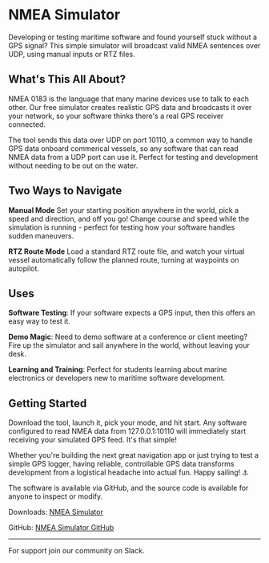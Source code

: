 # NMEA Simulator

Developing or testing maritime software and found yourself stuck without a GPS signal? This simple simulator will broadcast valid NMEA sentences over UDP, using manual inputs or RTZ files.

## What's This All About?

NMEA 0183 is the language that many marine devices use to talk to each other. Our free simulator creates realistic GPS data and broadcasts it over your network, so your software thinks there's a real GPS receiver connected.

The tool sends this data over UDP on port 10110, a common way to handle GPS data onboard commerical vessels, so any software that can read NMEA data from a UDP port can use it. Perfect for testing and development without needing to be out on the water.

## Two Ways to Navigate

**Manual Mode** Set your starting position anywhere in the world, pick a speed and direction, and off you go! Change course and speed while the simulation is running - perfect for testing how your software handles sudden maneuvers.

**RTZ Route Mode** Load a standard RTZ route file, and watch your virtual vessel automatically follow the planned route, turning at waypoints on autopilot.

## Uses

**Software Testing**: If your software expects a GPS input, then this offers an easy way to test it.

**Demo Magic**: Need to demo software at a conference or client meeting? Fire up the simulator and sail anywhere in the world, without leaving your desk.

**Learning and Training**: Perfect for students learning about marine electronics or developers new to maritime software development.

## Getting Started

Download the tool, launch it, pick your mode, and hit start. Any software configured to read NMEA data from 127.0.0.1:10110 will immediately start receiving your simulated GPS feed. It's that simple!

Whether you're building the next great navigation app or just trying to test a simple GPS logger, having reliable, controllable GPS data transforms development from a logistical headache into actual fun. Happy sailing! ⚓

The software is available via GitHub, and the source code is available for anyone to inspect or modify.

Downloads: [NMEA Simulator](https://github.com/pturner1989/nmea-sim/releases)

GitHub: [NMEA Simulator GitHub](https://github.com/pturner1989/nmea-sim)

---

For support join our community on Slack.